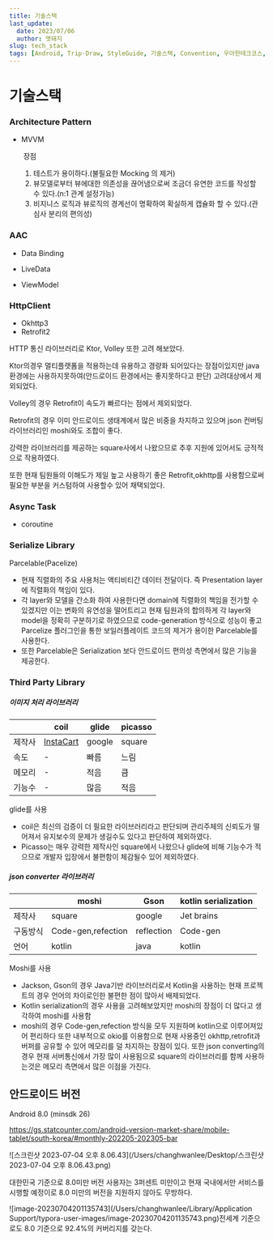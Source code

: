 ```yaml
---
title: 기술스택
last_update:
  date: 2023/07/06
  author: 멧돼지
slug: tech_stack
tags: [Android, Trip-Draw, StyleGuide, 기술스택, Convention, 우아한테크코스, 우테코, 멧돼징, 핑구, 수달]
---
```


# 기술스택

### Architecture Pattern

- MVVM

  ​	장점

  1. 테스트가 용이하다.(불필요한 Mocking 의 제거)
  2. 뷰모델로부터 뷰에대한 의존성을 끊어냄으로써 조금더 유연한 코드를 작성할 수 있다.(n:1 관계 설정가능)
  3. 비지니스 로직과 뷰로직의 경계선이 명확하여 확실하게 캡슐화 할 수 있다.(관심사 분리의 편의성)

### AAC

- Data Binding

- LiveData

- ViewModel

### HttpClient

- Okhttp3
- Retrofit2

HTTP 통신 라이브러리로 Ktor, Volley 또한 고려 해보았다.

Ktor의경우 멀티플랫폼을 적용하는데 유용하고 경량화 되어있다는 장점이있지만 java 환경에는 사용하지못하여(안드로이드 환경에서는 좋지못하다고 판단) 고려대상에서 제외되었다.

Volley의 경우 Retrofit이 속도가 빠르다는 점에서 제외되었다.

Retrofit의 경우 이미 안드로이드 생태계에서 많은 비중을 차지하고 있으며 json 컨버팅 라이브러리인 moshi와도 조합이 좋다.

강력한 라이브러리를 제공하는 square사에서 나왔으므로 추후 지원에 있어서도 긍적적으로 작용하였다.

또한 현재 팀원들의 이해도가 제일 높고 사용하기 좋은 Retrofit,okhttp를 사용함으로써 필요한 부분을 커스텀하여 사용할수 있어 채택되었다.

### Async Task

- coroutine

### Serialize Library

Parcelable(Pacelize)

- 현재 직렬화의 주요 사용처는 액티비티간 데이터 전달이다. 즉 Presentation layer에 직렬화의 책임이 있다.
- 각 layer와 모델을 간소화 하여 사용한다면 domain에 직렬화의 책임을 전가할 수 있겠지만 이는 변화의 유연성을 떨어트리고 현재 팀원과의 합의하게 각 layer와 model을 정확히 구분하기로 하였으므로 code-generation 방식으로 성능이 좋고 Parcelize 플러그인을 통한 보일러플레이트 코드의 제거가 용이한 Parcelable를 사용한다.
- 또한 Parcelable은 Serialization 보다 안드로이드 편의성 측면에서 많은 기능을 제공한다.



### Third Party Library

##### 이미지 처리 라이브러리

|        | coil                                    | glide  | picasso |
| ------ | --------------------------------------- | ------ | ------- |
| 제작사 | [InstaCart](https://www.instacart.com/) | google | square  |
| 속도   | -                                       | 빠름   | 느림    |
| 메모리 | -                                       | 적음   | 큼      |
| 기능수 | -                                       | 많음   | 적음    |

glide를 사용

- coil은 최신의 검증이 더 필요한 라이브러리라고 판단되며 관리주체의 신뢰도가 떨어져서 유지보수의 문제가 생길수도 있다고 판단하여 제외하였다.
- Picasso는 매우 강력한 제작사인 square에서 나왔으나 glide에 비해 기능수가 적으므로 개발자 입장에서 불편함이 체감될수 있어 제외하였다.

##### json converter 라이브러리

|          | moshi              | Gson       | kotlin serialization |
| -------- | ------------------ | ---------- | -------------------- |
| 제작사   | square             | google     | Jet brains           |
| 구동방식 | Code-gen,refection | reflection | Code-gen             |
| 언어     | kotlin             | java       | kotlin               |

Moshi를 사용

- Jackson, Gson의 경우 Java기반 라이브러리로서 Kotlin을 사용하는 현재 프로젝트의 경우 언어의 차이로인한 불편한 점이 많아서 배제되었다.
- Kotlin serialization의 경우 사용을 고려해보았지만 moshi의 장점이 더 많다고 생각하여 moshi를 사용함
- moshi의 경우 Code-gen,refection 방식을 모두 지원하며 kotlin으로 이루어져있어 편리하다 또한 내부적으로 okio를 이용함으로 현재 사용중인 okhttp,retrofit과 버퍼를 공유할 수 있어 메모리를 덜 차지하는 장점이 있다. 또한 json converting의 경우 현재 서버통신에서 가장 많이 사용됨으로 square의 라이브러리를 함께 사용하는것은 메모리 측면에서 많은 이점을 가진다.



## 안드로이드 버전

Android 8.0 (minsdk 26)



https://gs.statcounter.com/android-version-market-share/mobile-tablet/south-korea/#monthly-202205-202305-bar

![스크린샷 2023-07-04 오후 8.06.43](/Users/changhwanlee/Desktop/스크린샷 2023-07-04 오후 8.06.43.png)

대한민국 기준으로 8.0미만 버전 사용자는 3퍼센트 미만이고 현재 국내에서만 서비스를 시행할 예정이로 8.0 미만의 버전을 지원하지 않아도 무방하다.

![image-20230704201135743](/Users/changhwanlee/Library/Application Support/typora-user-images/image-20230704201135743.png)전세계 기준으로도 8.0 기준으로 92.4%의 커버리지를 갖는다.